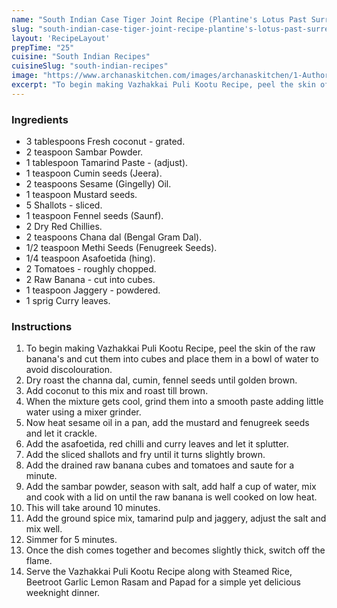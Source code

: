 ---
name: "South Indian Case Tiger Joint Recipe (Plantine's Lotus Past Surrey)"
slug: "south-indian-case-tiger-joint-recipe-plantine's-lotus-past-surrey"
layout: 'RecipeLayout'
prepTime: "25"
cuisine: "South Indian Recipes"
cuisineSlug: "south-indian-recipes"
image: "https://www.archanaskitchen.com/images/archanaskitchen/1-Author/nithya.anantham/Vazhakkai_Puli_Kootu_Recipe_South_Indian_Style_Plantain_In_Tamarind_Based_Curry.jpg"
excerpt: "To begin making Vazhakkai Puli Kootu Recipe, peel the skin of the raw bananas and cut them into cubes and place them in a bowl of water to avoid discolouration"
---

### Ingredients

- 3 tablespoons Fresh coconut - grated.
- 2 teaspoon Sambar Powder.
- 1 tablespoon Tamarind Paste - (adjust).
- 1 teaspoon Cumin seeds (Jeera).
- 2 teaspoons Sesame (Gingelly) Oil.
- 1 teaspoon Mustard seeds.
- 5 Shallots - sliced.
- 1 teaspoon Fennel seeds (Saunf).
- 2 Dry Red Chillies.
- 2 teaspoons Chana dal (Bengal Gram Dal).
- 1/2 teaspoon Methi Seeds (Fenugreek Seeds).
- 1/4 teaspoon Asafoetida (hing).
- 2 Tomatoes - roughly chopped.
- 2 Raw Banana - cut into cubes.
- 1 teaspoon Jaggery - powdered.
- 1 sprig Curry leaves.

### Instructions

1. To begin making Vazhakkai Puli Kootu Recipe, peel the skin of the raw banana's and cut them into cubes and place them in a bowl of water to avoid discolouration.
1. Dry roast the channa dal, cumin, fennel seeds until golden brown.
1. Add coconut to this mix and roast till brown.
1. When the mixture gets cool, grind them into a smooth paste adding little water using a mixer grinder.
1. Now heat sesame oil in a pan, add the mustard and fenugreek seeds and let it crackle.
1. Add the asafoetida, red chilli and curry leaves and let it splutter.
1. Add the sliced shallots and fry until it turns slightly brown.
1. Add the drained raw banana cubes and tomatoes and saute for a minute.
1. Add the sambar powder, season with salt, add half a cup of water, mix and cook with a lid on until the raw banana is well cooked on low heat.
1. This will take around 10 minutes.
1. Add the ground spice mix, tamarind pulp and jaggery, adjust the salt and mix well.
1. Simmer for 5 minutes.
1. Once the dish comes together and becomes slightly thick, switch off the flame.
1. Serve the Vazhakkai Puli Kootu Recipe along with Steamed Rice, Beetroot Garlic Lemon Rasam and Papad for a simple yet delicious weeknight dinner.
